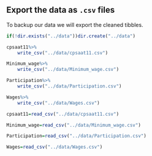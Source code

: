 ## Export the data as `.csv` files
To backup our data we will export the cleaned tibbles.

```r

if(!dir.exists("../data"))dir.create("../data")

cpsaat11%>%
	write_csv("../data/cpsaat11.csv")

Minimum_wage%>%
	write_csv("../data/Minimum_wage.csv")

Participation%>%
	write_csv("../data/Participation.csv")

Wages%>%
	write_csv("../data/Wages.csv")
```

```r
cpsaat11=read_csv("../data/cpsaat11.csv")

Minimum_wage=read_csv("../data/Minimum_wage.csv")

Participation=read_csv("../data/Participation.csv")

Wages=read_csv("../data/Wages.csv")
```